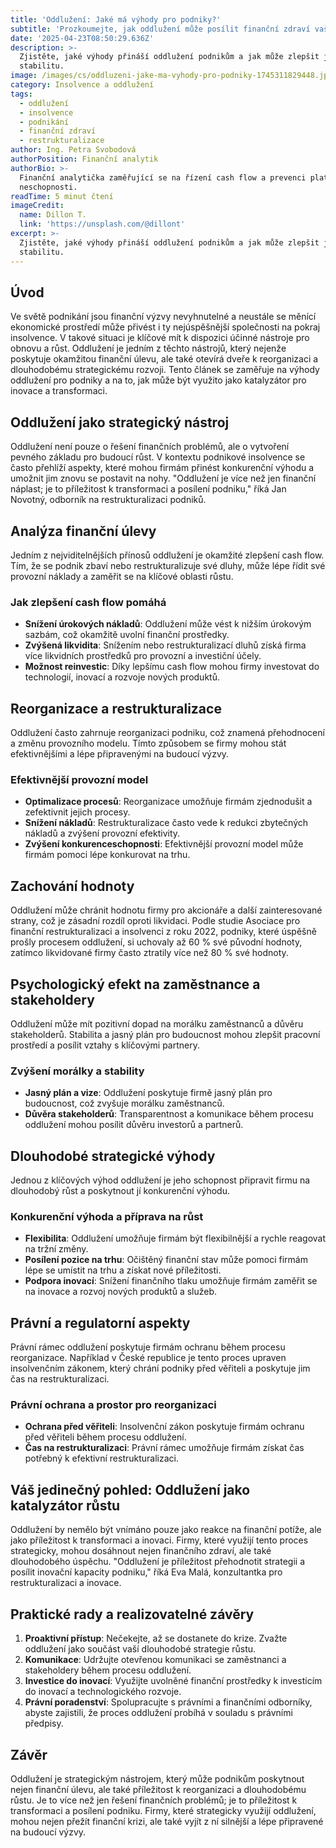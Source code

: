 ```yaml
---
title: 'Oddlužení: Jaké má výhody pro podniky?'
subtitle: 'Prozkoumejte, jak oddlužení může posílit finanční zdraví vaší firmy.'
date: '2025-04-23T08:50:29.636Z'
description: >-
  Zjistěte, jaké výhody přináší oddlužení podnikům a jak může zlepšit jejich
  stabilitu.
image: /images/cs/oddluzeni-jake-ma-vyhody-pro-podniky-1745311829448.jpg
category: Insolvence a oddlužení
tags:
  - oddlužení
  - insolvence
  - podnikání
  - finanční zdraví
  - restrukturalizace
author: Ing. Petra Svobodová
authorPosition: Finanční analytik
authorBio: >-
  Finanční analytička zaměřující se na řízení cash flow a prevenci platební
  neschopnosti.
readTime: 5 minut čtení
imageCredit:
  name: Dillon T.
  link: 'https://unsplash.com/@dillont'
excerpt: >-
  Zjistěte, jaké výhody přináší oddlužení podnikům a jak může zlepšit jejich
  stabilitu.
---
```

## Úvod

Ve světě podnikání jsou finanční výzvy nevyhnutelné a neustále se měnící ekonomické prostředí může přivést i ty nejúspěšnější společnosti na pokraj insolvence. V takové situaci je klíčové mít k dispozici účinné nástroje pro obnovu a růst. Oddlužení je jedním z těchto nástrojů, který nejenže poskytuje okamžitou finanční úlevu, ale také otevírá dveře k reorganizaci a dlouhodobému strategickému rozvoji. Tento článek se zaměřuje na výhody oddlužení pro podniky a na to, jak může být využito jako katalyzátor pro inovace a transformaci.

## Oddlužení jako strategický nástroj

Oddlužení není pouze o řešení finančních problémů, ale o vytvoření pevného základu pro budoucí růst. V kontextu podnikové insolvence se často přehlíží aspekty, které mohou firmám přinést konkurenční výhodu a umožnit jim znovu se postavit na nohy. "Oddlužení je více než jen finanční náplast; je to příležitost k transformaci a posílení podniku," říká Jan Novotný, odborník na restrukturalizaci podniků.

## Analýza finanční úlevy

Jedním z nejviditelnějších přínosů oddlužení je okamžité zlepšení cash flow. Tím, že se podnik zbaví nebo restrukturalizuje své dluhy, může lépe řídit své provozní náklady a zaměřit se na klíčové oblasti růstu.

### Jak zlepšení cash flow pomáhá

- **Snížení úrokových nákladů**: Oddlužení může vést k nižším úrokovým sazbám, což okamžitě uvolní finanční prostředky.
- **Zvýšená likvidita**: Snížením nebo restrukturalizací dluhů získá firma více likvidních prostředků pro provozní a investiční účely.
- **Možnost reinvestic**: Díky lepšímu cash flow mohou firmy investovat do technologií, inovací a rozvoje nových produktů.

## Reorganizace a restrukturalizace

Oddlužení často zahrnuje reorganizaci podniku, což znamená přehodnocení a změnu provozního modelu. Tímto způsobem se firmy mohou stát efektivnějšími a lépe připravenými na budoucí výzvy.

### Efektivnější provozní model

- **Optimalizace procesů**: Reorganizace umožňuje firmám zjednodušit a zefektivnit jejich procesy.
- **Snížení nákladů**: Restrukturalizace často vede k redukci zbytečných nákladů a zvýšení provozní efektivity.
- **Zvýšení konkurenceschopnosti**: Efektivnější provozní model může firmám pomoci lépe konkurovat na trhu.

## Zachování hodnoty

Oddlužení může chránit hodnotu firmy pro akcionáře a další zainteresované strany, což je zásadní rozdíl oproti likvidaci. Podle studie Asociace pro finanční restrukturalizaci a insolvenci z roku 2022, podniky, které úspěšně prošly procesem oddlužení, si uchovaly až 60 % své původní hodnoty, zatímco likvidované firmy často ztratily více než 80 % své hodnoty.

## Psychologický efekt na zaměstnance a stakeholdery

Oddlužení může mít pozitivní dopad na morálku zaměstnanců a důvěru stakeholderů. Stabilita a jasný plán pro budoucnost mohou zlepšit pracovní prostředí a posílit vztahy s klíčovými partnery.

### Zvýšení morálky a stability

- **Jasný plán a vize**: Oddlužení poskytuje firmě jasný plán pro budoucnost, což zvyšuje morálku zaměstnanců.
- **Důvěra stakeholderů**: Transparentnost a komunikace během procesu oddlužení mohou posílit důvěru investorů a partnerů.

## Dlouhodobé strategické výhody

Jednou z klíčových výhod oddlužení je jeho schopnost připravit firmu na dlouhodobý růst a poskytnout jí konkurenční výhodu.

### Konkurenční výhoda a příprava na růst

- **Flexibilita**: Oddlužení umožňuje firmám být flexibilnější a rychle reagovat na tržní změny.
- **Posílení pozice na trhu**: Očištěný finanční stav může pomoci firmám lépe se umístit na trhu a získat nové příležitosti.
- **Podpora inovací**: Snížení finančního tlaku umožňuje firmám zaměřit se na inovace a rozvoj nových produktů a služeb.

## Právní a regulatorní aspekty

Právní rámec oddlužení poskytuje firmám ochranu během procesu reorganizace. Například v České republice je tento proces upraven insolvenčním zákonem, který chrání podniky před věřiteli a poskytuje jim čas na restrukturalizaci.

### Právní ochrana a prostor pro reorganizaci

- **Ochrana před věřiteli**: Insolvenční zákon poskytuje firmám ochranu před věřiteli během procesu oddlužení.
- **Čas na restrukturalizaci**: Právní rámec umožňuje firmám získat čas potřebný k efektivní restrukturalizaci.

## Váš jedinečný pohled: Oddlužení jako katalyzátor růstu

Oddlužení by nemělo být vnímáno pouze jako reakce na finanční potíže, ale jako příležitost k transformaci a inovaci. Firmy, které využijí tento proces strategicky, mohou dosáhnout nejen finančního zdraví, ale také dlouhodobého úspěchu. "Oddlužení je příležitost přehodnotit strategii a posílit inovační kapacity podniku," říká Eva Malá, konzultantka pro restrukturalizaci a inovace.

## Praktické rady a realizovatelné závěry

1. **Proaktivní přístup**: Nečekejte, až se dostanete do krize. Zvažte oddlužení jako součást vaší dlouhodobé strategie růstu.
2. **Komunikace**: Udržujte otevřenou komunikaci se zaměstnanci a stakeholdery během procesu oddlužení.
3. **Investice do inovací**: Využijte uvolněné finanční prostředky k investicím do inovací a technologického rozvoje.
4. **Právní poradenství**: Spolupracujte s právními a finančními odborníky, abyste zajistili, že proces oddlužení probíhá v souladu s právními předpisy.

## Závěr

Oddlužení je strategickým nástrojem, který může podnikům poskytnout nejen finanční úlevu, ale také příležitost k reorganizaci a dlouhodobému růstu. Je to více než jen řešení finančních problémů; je to příležitost k transformaci a posílení podniku. Firmy, které strategicky využijí oddlužení, mohou nejen přežít finanční krizi, ale také vyjít z ní silnější a lépe připravené na budoucí výzvy.
